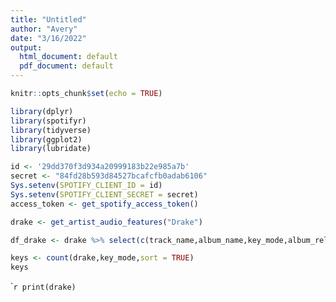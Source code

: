 ```yaml
---
title: "Untitled"
author: "Avery"
date: "3/16/2022"
output:
  html_document: default
  pdf_document: default
---
```


```r
knitr::opts_chunk$set(echo = TRUE)
```


```r
library(dplyr)
library(spotifyr)
library(tidyverse)
library(ggplot2)
library(lubridate)
```



```r
id <- '29dd370f3d934a20999183b22e985a7b'
secret <- "84fd28b593d84527bcafcfb0adab6106"
Sys.setenv(SPOTIFY_CLIENT_ID = id)
Sys.setenv(SPOTIFY_CLIENT_SECRET = secret)
access_token <- get_spotify_access_token()
```



```r
drake <- get_artist_audio_features("Drake")
```



```r

df_drake <- drake %>% select(c(track_name,album_name,key_mode,album_release_date,duration_ms))

keys <- count(drake,key_mode,sort = TRUE)
keys
```

```r
print(drake)
``

